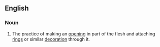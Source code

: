 ==English==

===Noun===
{{wikipedia}}
{{en-noun|sg=[[body]] [[piercing]]}}

# The practice of making an [[opening]] in part of the flesh and attaching [[ring]]s or similar [[decoration]] through it.